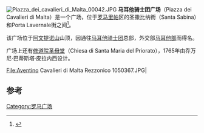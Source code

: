 {{coord|41|52|58|N|12|28|43|E|dim:74|display=title|notes=<ref>Coordinate tratte da [[OpenStreetMap|OpenStreetMap]] ([http://www.openstreetmap.org/way/24534437 way ID])</ref>}}
[[File:Piazza_dei_cavalieri_di_Malta_00042.JPG|thumb]]
'''马耳他骑士团广场'''（Piazza dei Cavalieri di Malta）是一个广场，位于[[罗马|罗马]][[里帕|里帕]]区的圣撒比纳街（Santa Sabina）和Porta Lavernale街之间<ref>{{cite web|url=http://www.comune.roma.it/servizi/SITOWPS/dettaglioAreaCircolazione.do?codiceVia=2560|title=Piazza dei Cavalieri di Malta|accessdate=2011-05-16}}</ref>。

该广场位于[[阿文提诺山|阿文提诺山]]山顶，因通往[[马耳他骑士团|马耳他骑士团]]总部，外交部[[马耳他部|马耳他部]]而得名。

广场上还有[[修道院圣母堂|修道院圣母堂]]（Chiesa di Santa Maria del Priorato），1765年由乔万尼·巴蒂斯塔·皮拉内西设计。
<gallery>
File:Aventino Cavalieri di Malta Rezzonico 1050367.JPG|
</gallery>

== 参考 ==
<references/>
[[Category:罗马广场|Category:罗马广场]]